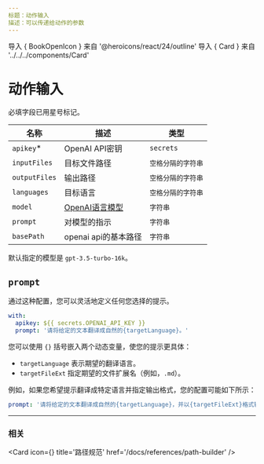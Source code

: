 ```yaml
---
标题：动作输入
描述：可以传递给动作的参数
---
```


导入 { BookOpenIcon } 来自 '@heroicons/react/24/outline'
导入 { Card } 来自 '../../../components/Card'

# 动作输入

必填字段已用星号标记。

| 名称          | 描述                                                                     | 类型                     |
| ------------- | ------------------------------------------------------------------------- | ------------------------ |
| `apikey`\*    | OpenAI API密钥                                                           | `secrets`                |
| `inputFiles`  | 目标文件路径                                                             | `空格分隔的字符串`       |
| `outputFiles` | 输出路径                                                                 | `空格分隔的字符串`       |
| `languages`   | 目标语言                                                                 | `空格分隔的字符串`       |
| `model`       | [OpenAI语言模型](https://platform.openai.com/docs/models/overview)       | `字符串`                 |
| `prompt`      | 对模型的指示                                                             | `字符串`                 |
| `basePath`    | openai api的基本路径                                                     | `字符串`                 |

默认指定的模型是 `gpt-3.5-turbo-16k`。

## `prompt`

通过这种配置，您可以灵活地定义任何您选择的提示。

```yaml
with:
  apikey: ${{ secrets.OPENAI_API_KEY }}
  prompt: '请将给定的文本翻译成自然的{targetLanguage}。'
```

您可以使用 `{}` 括号嵌入两个动态变量，使您的提示更具体：

- `targetLanguage` 表示期望的翻译语言。
- `targetFileExt` 指定期望的文件扩展名（例如，`.md`）。

例如，如果您希望提示翻译成特定语言并指定输出格式，您的配置可能如下所示：

```yaml
prompt: '请将给定的文本翻译成自然的{targetLanguage}，并以{targetFileExt}格式输出。'
```

---

### 相关

<Card
  icon={<BookOpenIcon />}
  title='路径规范'
  href='/docs/references/path-builder'
/>